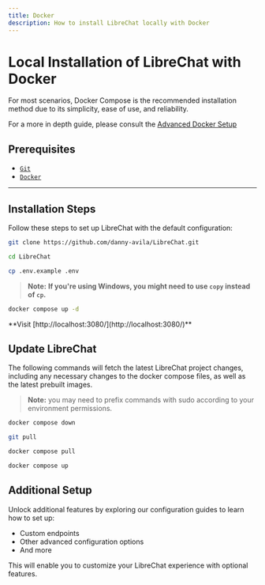 ```yaml
---
title: Docker
description: How to install LibreChat locally with Docker
---
```


# Local Installation of LibreChat with Docker

For most scenarios, Docker Compose is the recommended installation method due to its simplicity, ease of use, and reliability.

For a more in depth guide, please consult the [Advanced Docker Setup](/docs/configuration/docker/advanced_docker)

## Prerequisites

- [`Git`](https://git-scm.com/downloads)
- [`Docker`](https://www.docker.com/products/docker-desktop/)

---

## Installation Steps

Follow these steps to set up LibreChat with the default configuration:

```bash filename="Clone the Repository"
git clone https://github.com/danny-avila/LibreChat.git
```

```bash filename="Navigate to the LibreChat Directory"
cd LibreChat
```

```bash filename="Create a .env File from .env.example"
cp .env.example .env
```

> **Note:** **If you're using Windows, you might need to use `copy` instead of `cp`.**

```sh filename="Start LibreChat"
docker compose up -d
```

<Callout type="success" title="Access LibreChat!" emoji="🎉">
  **Visit [http://localhost:3080/](http://localhost:3080/)**
</Callout>

## Update LibreChat

The following commands will fetch the latest LibreChat project changes, including any necessary changes to the docker compose files, as well as the latest prebuilt images.

> **Note:** you may need to prefix commands with sudo according to your environment permissions.

```bash filename="Stop the running container(s)""
docker compose down
```

```bash filename="Pull latest project changes"
git pull
```

```bash filename="Pull the latest LibreChat image""
docker compose pull
```

```bash filename="Start LibreChat"
docker compose up
```

## Additional Setup

Unlock additional features by exploring our configuration guides to learn how to set up:

- Custom endpoints
- Other advanced configuration options
- And more

This will enable you to customize your LibreChat experience with optional features.
